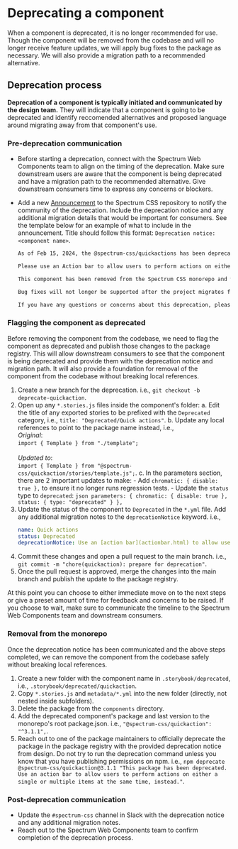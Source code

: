 
<Meta title="Guides/Deprecation workflow" />

# Deprecating a component

When a component is deprecated, it is no longer recommended for use. Though the component will be removed from the codebase and will no longer receive feature updates, we will apply bug fixes to the package as necessary. We will also provide a migration path to a recommended alternative.

## Deprecation process

**Deprecation of a component is typically initiated and communicated by the design team.** They will indicate that a component is going to be deprecated and identify reccomended alternatives and proposed language around migrating away from that component's use.

### Pre-deprecation communication

-   Before starting a deprecation, connect with the Spectrum Web Components team to align on the timing of the deprecation. Make sure downstream users are aware that the component is being deprecated and have a migration path to the recommended alternative. Give downstream consumers time to express any concerns or blockers.
-   Add a new [Announcement](https://github.com/adobe/spectrum-css/discussions/new?category=announcements) to the Spectrum CSS repository to notify the community of the deprecation. Include the deprecation notice and any additional migration details that would be important for consumers. See the template below for an example of what to include in the announcement. Title should follow this format: `Deprecation notice: <component name>`.

    ```markdown
    As of Feb 15, 2024, the @spectrum-css/quickactions has been deprecated.

    Please use an Action bar to allow users to perform actions on either a single or multiple items at the same time, instead.

    This component has been removed from the Spectrum CSS monorepo and will no longer receive new features. Bug fixes will be patched on a as-needed basis. If you find a critical bug, please open a bug report.

    Bug fixes will not longer be supported after the project migrates fully to Spectrum 2 (date TBD).

    If you have any questions or concerns about this deprecation, please feel free to contribute to the discussion here or reach out to us directly.
    ```

### Flagging the component as deprecated

Before removing the component from the codebase, we need to flag the component as deprecated and publish those changes to the package registry. This will allow downstream consumers to see that the component is being deprecated and provide them with the deprecation notice and migration path. It will also provide a foundation for removal of the component from the codebase without breaking local references.

1. Create a new branch for the deprecation. i.e., `git checkout -b deprecate-quickaction`.
2. Open up any `*.stories.js` files inside the component's folder:
   a. Edit the title of any exported stories to be prefixed with the `Deprecated` category, i.e., `title: "Deprecated/Quick actions"`.
   b. Update any local references to point to the package name instead, i.e.,<br/>_Original_:<br/>`import { Template } from "./template";`<br/><br/>_Updated to_:<br/>`import { Template } from "@spectrum-css/quickaction/stories/template.js";`.
   c. In the parameters section, there are 2 important updates to make: - Add `chromatic: { disable: true },` to ensure it no longer runs regression tests. - Update the `status` type to `deprecated`:
   `json parameters: { chromatic: { disable: true }, status: { type: "deprecated" } }, `
3. Update the status of the component to `Deprecated` in the `*.yml` file. Add any additional migration notes to the `deprecationNotice` keyword. i.e.,
    ```yaml
    name: Quick actions
    status: Deprecated
    deprecationNotice: Use an [action bar](actionbar.html) to allow users to perform actions on either a single or multiple items at the same time, instead.
    ```
4. Commit these changes and open a pull request to the main branch. i.e., `git commit -m "chore(quickaction): prepare for deprecation"`.
5. Once the pull request is approved, merge the changes into the main branch and publish the update to the package registry.

At this point you can choose to either immediate move on to the next steps or give a preset amount of time for feedback and concerns to be raised. If you choose to wait, make sure to communicate the timeline to the Spectrum Web Components team and downstream consumers.

### Removal from the monorepo

Once the deprecation notice has been communicated and the above steps completed, we can remove the component from the codebase safely without breaking local references.

1. Create a new folder with the component name in `.storybook/deprecated`, i.e., `.storybook/deprecated/quickaction`.
2. Copy `*.stories.js` and `metadata/*.yml` into the new folder (directly, not nested inside subfolders).
3. Delete the package from the `components` directory.
4. Add the deprecated component's package and last version to the monorepo's root package.json. i.e., `"@spectrum-css/quickaction": "^3.1.1",`.
5. Reach out to one of the package maintainers to officially deprecate the package in the package registry with the provided deprecation notice from design. Do not try to run the deprecation command unless you know that you have publishing permissions on npm. i.e., `npm deprecate @spectrum-css/quickaction@3.1.1 "This package has been deprecated. Use an action bar to allow users to perform actions on either a single or multiple items at the same time, instead."`.

### Post-deprecation communication

-   Update the `#spectrum-css` channel in Slack with the deprecation notice and any additional migration notes.
-   Reach out to the Spectrum Web Components team to confirm completion of the deprecation process.
